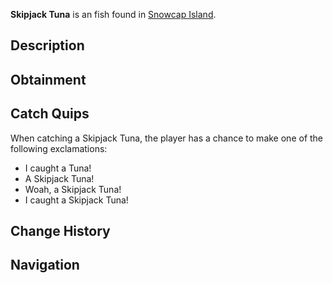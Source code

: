 {{FishInfobox
|image          = Skipjack Tuna.png
|rarity         = Unusual
|sea            = First Sea
|location       = [[Snowcap Island]]
|sublocation    = 
|sources        = Fishing Rod
|radar_location = 
|xp             = 100
|weather        = 
|time           = 
|season         = 
|bait           = 
|base_weight    = 16
|base_value     = 150
|weight_range   = 9
|base_chance    = 40
|base_resil     = 45
}}
'''Skipjack Tuna''' is an {{Rarity|Unusual}} fish found in [[Snowcap Island]].

== Description ==
{{Description|The Skipjack Tuna can be caught near Snowcap Island. They are extremely agile swimmers, allowing them to put up a strong fight against anglers.|Bestiary Entry}}

== Obtainment ==
{{Description|Found near Snowcap Island.|Bestiary Hint}}
{{Fish Availability|
Snowcap Island/Surrounding Ocean
|top_rods      = 
Krampus's Rod\82882.97\114494.09;
Magma Rod\78658.65\108658.64;
Leviathan's Fang Rod\74848.87\92412.83;
Plastic Rod\72483.8\100130.02;
Trident Rod\68379.66\88063.59;
Buddy Bond Rod\53821.44\86272.77;
Fast Rod\61510.53\105025.61;
Fischer's Rod\56860.41\97085.8;
Flimsy Rod\43953.9\86998.94;
Free Spirit Rod\67381.21\86777.72;
Ethereal Prism Rod\61512.59\66970.3;
Astralhook Rod\61487.86\77197.84;
No-Life Rod\60850.03\70332.59;
Seraphic Rod\60178.67\67051.85;
Rod Of The Forgotten Fang\56401.52\65027.57;
Challenger's Rod\55260.38\64913.55;
Blazebringer Rod\53842.71\63633.98;
Rod Of The Depths\50983.92\59230.06;
Zeus Rod\50735.88\60066.54;
Verdant Shear Rod\50304.33\60086.62;
Rod Of The Exalted One\49484.86\61454.73;
Depthseeker Rod\46195.43\55707.72;
Avalanche Rod\41699.09\50468.1;
Volcanic Rod\39534.04\47506.22;
Training Rod\35983.65\66901.56;
Steady Rod\20007.68\16816.27
|recommended   = Trident Rod
}}

== Catch Quips ==
When catching a Skipjack Tuna, the player has a chance to make one of the following exclamations:
* I caught a Tuna!
* A Skipjack Tuna!
* Woah, a Skipjack Tuna!
* I caught a Skipjack Tuna!

== Change History ==
{{Change History|{{subst:Current Version}}}}

== Navigation ==
{{Fish Navbox|Snowcap Island}}